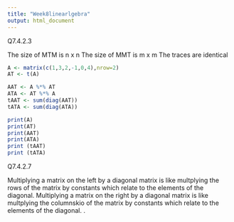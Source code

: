 ```yaml
---
title: "Week8linearlgebra"
output: html_document
---
```


Q7.4.2.3

The size of MTM is n x n
The size of MMT is m x m
The traces are identical

```r
A <- matrix(c(1,3,2,-1,0,4),nrow=2)
AT <- t(A)

AAT <- A %*% AT
ATA <- AT %*% A
tAAT <- sum(diag(AAT))
tATA <- sum(diag(ATA))

print(A)
print(AT)
print(AAT)
print(ATA)
print (tAAT)
print (tATA)

```

Q7.4.2.7

Multiplying a matrix on the left by a diagonal matrix is like multplying the rows of the matrix by constants which relate to the elements of the diagonal.
Multiplying a matrix on the right by a diagonal matrix is like multplying the columnskio of the matrix by constants which relate to the elements of the diagonal.
.
